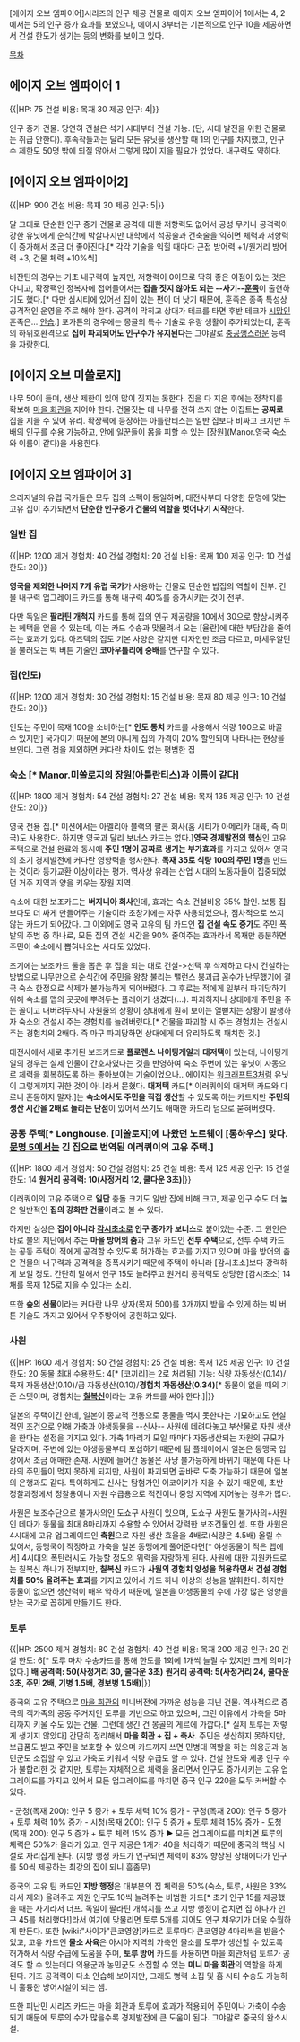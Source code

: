 [에이지 오브 엠파이어]시리즈의 인구 제공 건물로 에이지 오브 엠파이어 1에서는 4, 2에서는 5의 인구 증가 효과를 보였으나, 에이지 3부터는 기본적으로 인구 10을 제공하면서 건설 한도가 생기는 등의 변화를 보이고 있다.

[[목차]]
== 에이지 오브 엠파이어 1 ==
{{|HP: 75
건설 비용: 목재 30
제공 인구: 4|}}

인구 증가 건물. 당연히 건설은 석기 시대부터 건설 가능. (단, 시대 발전을 위한 건물로는 취급 안한다). 후속작들과는 달리 모든 유닛을 생산할 때 1의 인구를 차지했고, 인구 수 제한도 50명 밖에 되질 않아서 그렇게 많이 지을 필요가 없었다. 내구력도 약하다.

== [에이지 오브 엠파이어2] ==

{{|HP: 900
건설 비용: 목재 30
제공 인구: 5|}}

말 그대로 단순한 인구 증가 건물로 공격에 대한 저항력도 없어서 공성 무기나 공격력이 강한 유닛에게 순식간에 박살나지만 대학에서 석공술과 건축술을 익히면 체력과 저항력이 증가해서 조금 더 좋아진다.[* 각각 기술을 익힐 때마다 근접 방어력 +1/원거리 방어력 +3, 건물 체력 +10%씩]

비잔틴의 경우는 기초 내구력이 높지만, 저항력이 0이므로 딱히 좋은 이점이 있는 것은 아니고, 확장팩인 정복자에 접어들어서는 '''집을 짓지 않아도 되는 --사기--[[훈족]]'''이 출현하기도 했다.[* 다만 심시티에 있어선 집이 있는 편이 더 낫기 때문에, 훈족은 종족 특성상 공격적인 운영을 주로 해야 한다. 공격이 막히고 상대가 테크를 타면 후반 테크가 [[시망]]인 훈족은... [[안습]].] 포가튼의 경우에는 몽골의 특수 기술로 유랑 생활이 추가되었는데, 훈족의 하위호환격으로 '''집이 파괴되어도 인구수가 유지된다'''는 그야말로 [[충공깽]]스러운 능력을 자랑한다.

== [에이지 오브 미쏠로지] ==
나무 50이 들며, 생산 제한이 있어 많이 짓지는 못한다. 집을 다 지은 후에는 정착지를 확보해 [[마을 회관]]을 지어야 한다.
건물짓는 데 나무를 전혀 쓰지 않는 이집트는 '''공짜로''' 집을 지을 수 있어 유리.
확장팩에 등장하는 아틀란티스는 일반 집보다 비싸고 크지만 두 배의 인구를 수용 가능하고, 안에 일꾼들이 몸을 피할 수 있는 [장원](Manor.영국 숙소와 이름이 같다)을 사용한다.

== [에이지 오브 엠파이어 3] ==
오리지널의 유럽 국가들은 모두 집의 스펙이 동일하며, 대전사부터 다양한 문명에 맞는 고유 집이 추가되면서 '''단순한 인구증가 건물의 역할을 벗어나기 시작'''한다.

=== 일반 집 ===
{{|HP: 1200
제거 경험치: 40
건설 경험치: 20
건설 비용: 목재 100
제공 인구: 10
건설 한도: 20|}}

'''영국을 제외한 나머지 7개 유럽 국가'''가 사용하는 건물로 단순한 밥집의 역할이 전부. 건물 내구력 업그레이드 카드를 통해 내구력 40%를 증가시키는 것이 전부.

다만 독일은 '''팔라틴 개척지''' 카드를 통해 집의 인구 제공량을 10에서 30으로 향상시켜주는 혜택을 얻을 수 있는데, 이는 카드 수송과 맞물려서 오는 [율란]에 대한 부담감을 줄여주는 효과가 있다.
아즈텍의 집도 기본 사양은 같지만 디자인만 조금 다르고, 마세우알틴을 불러오는 빅 버튼 기술인 '''코아우틀리에 숭배'''를 연구할 수 있다.

=== 집(인도) ===
{{|HP: 1200
제거 경험치: 30
건설 경험치: 15
건설 비용: 목재 80
제공 인구: 10
건설 한도: 20|}}

인도는 주민이 목재 100을 소비하는[* '''인도 통치''' 카드를 사용해서 식량 100으로 바꿀 수 있지만] 국가이기 때문에 본의 아니게 집의 가격이 20% 할인되어 나타나는 현상을 보인다.
그런 점을 제외하면 커다란 차이도 없는 평범한 집

=== 숙소 [* Manor.미쏠로지의 장원(아틀란티스)과 이름이 같다] ===

{{|HP: 1800
제거 경험치: 54
건설 경험치: 27
건설 비용: 목재 135
제공 인구: 10
건설 한도: 20|}}

영국 전용 집.[* 미션에서는 아멜리아 블랙의 팔콘 회사(홈 시티가 아메리카 대륙, 즉 미국)도 사용한다. 하지만 영국과 달리 보너스 카드는 없다.]'''영국 경제발전의 핵심'''인 고유 주택으로 건설 완료와 동시에 '''주민 1명이 공짜로 생기는 부가효과'''를 가지고 있어서 영국의 초기 경제발전에 커다란 영향력을 행사한다. '''목재 35로 식량 100의 주민 1명'''을 만드는 것이라 등가교환 이상이라는 평가. 역사상 유래는 산업 시대의 노동자들이 집중되었던 거주 지역과 양을 키우는 장원 지역.

숙소에 대한 보조카드는 '''버지니아 회사'''인데, 효과는 숙소 건설비용 35% 할인. 보통 집보다도 더 싸게 만들어주는 기술이라 초창기에는 자주 사용되었으나, 점차적으로 쓰지 않는 카드가 되어갔다. 그 이외에도 영국 고유의 팀 카드인 '''집 건설 속도 증가'''도 주민 폭발의 주범 중 하나로, 모든 집의 건설 시간을 90% 줄여주는 효과라서 목재만 충분하면 주민이 숙소에서 뽑혀나오는 사태도 있었다.

초기에는 보조카드 둘을 뽑은 후 집을 되는 대로 건설->선택 후 삭제하고 다시 건설하는 방법으로 나무만으로 순식간에 주민을 왕창 불리는 밸런스 붕괴급 꼼수가 난무했기에 결국 숙소 한정으로 삭제가 불가능하게 되어버렸다. 그 후로는 적에게 일부러 파괴당하기 위해 숙소를 맵의 곳곳에 뿌려두는 플레이가 생겼다(...). 파괴하자니 상대에게 주민을 주는 꼴이고 내버려두자니 자원줄의 상황이 상대에게 훤히 보이는 열뻗치는 상황이 발생하자 숙소의 건설시 주는 경험치를 늘려버렸다.[* 건물을 파괴할 시 주는 경험치는 건설시 주는 경험치의 2배다. 즉 마구 파괴당하면 상대에게 더 유리하도록 패치한 것.]

대전사에서 새로 추가된 보조카드로 '''플로렌스 나이팅게일'''과 '''대저택'''이 있는데, 나이팅게일의 경우는 실제 인물이 간호사였다는 것을 반영하여 숙소 주변에 있는 유닛이 자동으로 체력을 회복하도록 하는 좋아보이는 기술이었으나.. 에이지는 [[워크래프트3]]처럼 유닛이 그렇게까지 귀한 것이 아니라서 묻혔다. '''대저택''' 카드[* 이러쿼이의 대저택 카드와 다르니 혼동하지 말자.]는 '''숙소에서도 주민을 직접 생산'''할 수 있도록 하는 카드지만 '''주민의 생산 시간을 2배로 늘리는 단점'''이 있어서 쓰기도 애매한 카드라 덤으로 묻혀버렸다.

=== 공동 주택[* Longhouse. [미쏠로지]에 나왔던 노르웨이 [롱하우스] 맞다. [[문명 5]]에서는 긴 집으로 번역된 이러쿼이의 고유 주택.] ===
{{|HP: 1800
제거 경험치: 50
건설 경험치: 25
건설 비용: 목재 125
제공 인구: 15
건설 한도: 14
'''원거리 공격력: 10(사정거리 12, 쿨다운 3초)'''|}}

이러쿼이의 고유 주택으로 '''일단''' 충돌 크기도 일반 집에 비해 크고, 제공 인구 수도 더 높은 일반적인 '''집의 강화판 건물'''이라고 볼 수 있다.

하지만 실상은 '''집이 아니라 [[감시초소]]로 인구 증가가 보너스'''로 붙어있는 수준. 그 원인은 바로 불의 제단에서 추는 '''마을 방어의 춤'''과 고유 카드인 '''전투 주택'''으로, 전투 주택 카드는 공동 주택이 적에게 공격할 수 있도록 허가하는 효과를 가지고 있으며 마을 방어의 춤은 건물의 내구력과 공격력을 증폭시키기 때문에 주택이 아니라 [감시초소]보다 강력하게 보일 정도. 간단히 말해서 인구 15도 늘려주고 원거리 공격력도 상당한 [감시초소] 14채를 목재 125로 지을 수 있다는 소리.

또한 '''숲의 선물'''이라는 커다란 나무 상자(목재 500)를 3개까지 받을 수 있게 하는 빅 버튼 기술도 가지고 있어서 우주방어에 공헌하고 있다.

=== 사원 ===
{{|HP: 1600
제거 경험치: 50
건설 경험치: 25
건설 비용: 목재 125
제공 인구: 10
건설 한도: 20
동물 최대 수용한도: 4[* [코끼리]는 2로 처리됨]
기능: 식량 자동생산(0.14)/목재 자동생산(0.10)/금 자동생산(0.10)/'''경험치 자동생산(0.34)'''[* 동물이 없을 때의 기준 스탯이며, 경험치는 '''[[칠복신]]'''이라는 고유 카드를 써야 한다.]|}}

일본의 주택이긴 한데, 일본이 종교적 전통으로 동물을 먹지 못한다는 기묘하고도 현실적인 조건으로 인해 가축과 야생동물을 --신사-- 사원에 데려다놓고 부산물로 자원 생산을 한다는 설정을 가지고 있다. 가축 1마리가 모일 때마다 자동생산되는 자원의 규모가 달라지며, 주변에 있는 야생동물부터 포섭하기 때문에 팀 플레이에서 일본은 동맹국 입장에서 조금 애매한 존재.
사원에 들어간 동물은 사냥 불가능하게 바뀌기 때문에 다른 나라의 주민들이 먹지 못하게 되지만, 사원이 파괴되면 곧바로 도축 가능하기 때문에 일본의 은행과도 같다. 특이하게도 신사는 탐험가인 이코이키가 지을 수 있기 때문에, 초반 정찰과정에서 정찰용이나 자원 수급용으로 적진이나 중앙 지역에 지어놓는 경우가 많다.

사원은 보조수단으로 불가사의인 도쇼구 사원이 있으며, 도쇼구 사원도 불가사의+사원인 데다가 동물을 최대 8마리까지 수용할 수 있어서 강력한 보조건물인 셈. 또한 사원은 4시대에 고유 업그레이드인 '''축원'''으로 자원 생산 효율을 4배로(식량은 4.5배) 올릴 수 있어서, 동맹국이 작정하고 가축을 일본 동맹에게 풀어준다면[* 야생동물이 적은 맵에서] 4시대의 폭탄러시도 가능할 정도의 위력을 자랑하게 된다.
사원에 대한 지원카드로는 칠복신 하나가 전부지만, '''칠복신''' 카드가 '''사원의 경험치 양성을 허용하면서 건설 경험치를 50% 올려주는 효과'''를 가지고 있어서 카드 하나 이상의 성능을 발휘한다. 하지만 동물이 없으면 생산력이 매우 약하기 때문에, 일본을 야생동물의 수에 가장 많은 영향을 받는 국가로 꼽히게 만들기도 한다.

=== 토루 ===

{{|HP: 2500
제거 경험치: 80
건설 경험치: 40
건설 비용: 목재 200
제공 인구: 20
건설 한도: 6[* 토루 마차 수송카드를 통해 한도를 1회에 1개씩 늘릴 수 있지만 크게 의미가 없다.]
'''배 공격력: 50(사정거리 30, 쿨다운 3초)'''
'''원거리 공격력: 5(사정거리 24, 쿨다운 3초, 주민 2배, 기병 1.5배, 경보병 1.5배)'''|}}

중국의 고유 주택으로 [[마을 회관]]의 미니버전에 가까운 성능을 지닌 건물. 역사적으로 중국의 객가족의 공동 주거지인 토루를 기반으로 하고 있으며, 그런 이유에서 가축을 5마리까지 키울 수도 있는 건물. 그런데 생긴 건 몽골의 게르에 가깝다.[* 실제 토루는 저렇게 생기지 않았다] 
간단히 정리해서 '''마을 회관 + 집 + 축사'''. 주민은 생산하지 못하지만, 보급품도 받고 주민을 보호할 수 있으며 카드까지 쓰면 민병대 역할을 하는 의용군과 농민군도 소집할 수 있고 가축도 키워서 식량 수급도 할 수 있다.
건설 한도와 제공 인구 수가 불합리한 것 같지만, 토루는 자체적으로 체력을 올리면서 인구도 증가시키는 고유 업그레이드를 가지고 있어서 모든 업그레이드를 마치면 중국 인구 220을 모두 커버할 수 있다.

- 군청(목재 200): 인구 5 증가 + 토루 체력 10% 증가
- 구청(목재 200): 인구 5 증가 + 토루 체력 10% 증가
- 시청(목재 200): 인구 5 증가 + 토루 체력 15% 증가
- 도청(목재 200): 인구 5 증가 + 토루 체력 15% 증가
▶ 모든 업그레이드를 마치면 토루의 체력은 50%가 올라가 있고, 인구 제공은 1개가 40을 처리하기 때문에 중국의 핵심 시설로 자리잡게 된다.
(지방 행정 카드가 연구되면 체력이 83% 향상된 상태에다가 인구를 50씩 제공하는 최강의 집이 되니 흠좀무)

중국의 고유 팀 카드인 '''지방 행정'''은 대부분의 집 체력을 50%(숙소, 토루, 사원은 33%라서 제외) 올려주고 지원 인구도 10씩 늘려주는 비범한 카드[* 초기 인구 15를 제공했을 때는 사기라서 너프. 독일이 팔라틴 개척지를 쓰고 지방 행정이 겹치면 집 하나가 인구 45를 처리했다!]라서 여기에 맞물리면 토루 5개를 지어도 인구 채우기가 더욱 수월하게 만든다. 또한 [wiki:"사이가"큰코영양]카드로 토루마다 큰코영양 4마리씩을 받을수 있고, 고유 카드인 '''물소 사육'''은 아시아 지역의 가축인 물소를 토루가 생산할 수 있도록 허가해서 식량 수급에 도움을 주며, '''토루 방어''' 카드를 사용하면 마을 회관처럼 토루가 공격도 할 수 있는데다 의용군과 농민군도 소집할 수 있는 '''미니 마을 회관'''의 역할을 하게 된다. 기초 공격력이 다소 안습해 보이지만, 그래도 병력 소집 및 홈 시티 수송도 가능하니 훌륭한 방어시설이 되는 셈. 

또한 피난민 시리즈 카드는 마을 회관과 토루에 효과가 적용되어 주민이나 가축이 수송되기 때문에 토루의 수가 많을수록 경제발전에 큰 도움이 된다. 그야말로 중국의 완소시설.
